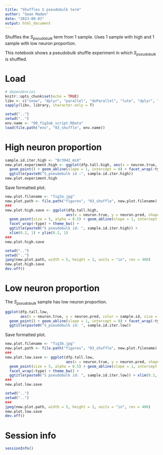 ```yaml
---
title: "Shuffles S pseudobulk term"
author: "Sean Maden"
date: "2023-09-03"
output: html_document
---
```



Shuffles the $S_{pseudobulk}$ term from 1 sample. Uses 1 sample with high and 1 sample with low neuron proportion.

This notebook shows a pseudobulk shuffle experiment in which $S_{pseudobulk}$ is shuffled.

# Load

```r
# dependencies
knitr::opts_chunk$set(echo = TRUE)
libv <- c("snow", "dplyr", "parallel", "doParallel", "lute", "dplyr", "scuttle")
sapply(libv, library, character.only = T)
```
```r
setwd("..")
setwd("..")
env.name <- "00_fig3ab_script.RData"
load(file.path("env", "03_shuffle", env.name))
```

# High neuron proportion

```r
sample.id.iter.high <- "Br3942_mid"
new.plot.experiment.high <- ggplot(dfp.tall.high, aes(x = neuron.true, y = neuron.pred, color = sample.id, size = matched.id)) + 
  geom_point() + geom_abline(slope = 1, intercept = 0) + facet_wrap(~type) +
  ggtitle(paste0("S_pseudobulk id :", sample.id.iter.high))
new.plot.experiment.high
```

Save formatted plot.

```r
new.plot.filename <- "fig3a.jpg"
new.plot.path <- file.path("figures", "03_shuffle", new.plot.filename)
###
new.plot.high.save <- ggplot(dfp.tall.high, 
                            aes(x = neuron.true, y = neuron.pred, shape = matched.id)) + 
  geom_point(size = 5, alpha = 0.5) + geom_abline(slope = 1, intercept = 0) + 
  facet_wrap(~type) + theme_bw() +
  ggtitle(paste0("S pseudobulk id: ", sample.id.iter.high)) + 
  xlim(0.2, 1) + ylim(0.2, 1)
###
new.plot.high.save
```

```r
setwd("..")
setwd("..")
jpeg(new.plot.path, width = 5, height = 3, units = "in", res = 400)
new.plot.high.save
dev.off()
```

# Low neuron proportion

The $S_{pseudobulk}$ sample has low neuron proportion.

```r
ggplot(dfp.tall.low, 
       aes(x = neuron.true, y = neuron.pred, color = sample.id, size = matched.id)) + 
  geom_point() + geom_abline(slope = 1, intercept = 0) + facet_wrap(~type) +
  ggtitle(paste0("S_pseudobulk id: ", sample.id.iter.low))
```

Save formatted plot.

```r
new.plot.filename <- "fig3b.jpg"
new.plot.path <- file.path("figures", "03_shuffle", new.plot.filename)
###
new.plot.low.save <- ggplot(dfp.tall.low, 
                            aes(x = neuron.true, y = neuron.pred, shape = matched.id)) +
  geom_point(size = 5, alpha = 0.5) + geom_abline(slope = 1, intercept = 0) +
  facet_wrap(~type) + theme_bw() +
  ggtitle(paste0("S pseudobulk id: ", sample.id.iter.low)) + xlim(0.2, 1) + ylim(0.2, 1)
###
new.plot.low.save
```

```r
setwd("..")
setwd("..")
###
jpeg(new.plot.path, width = 5, height = 3, units = "in", res = 400)
new.plot.low.save
dev.off()
```

# Session info

```r
sessionInfo()
```